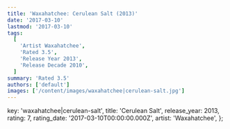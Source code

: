 ```yaml
---
title: 'Waxahatchee: Cerulean Salt (2013)'
date: '2017-03-10'
lastmod: '2017-03-10'
tags:
  [
    'Artist Waxahatchee',
    'Rated 3.5',
    'Release Year 2013',
    'Release Decade 2010',
  ]
summary: 'Rated 3.5'
authors: ['default']
images: ['/content/images/waxahatchee|cerulean-salt.jpg']
---
```


  key: 'waxahatchee|cerulean-salt',
  title: 'Cerulean Salt',
  release_year: 2013,
  rating: 7,
  rating_date: '2017-03-10T00:00:00.000Z',
  artist: 'Waxahatchee',
};

<MusicRating data={data} />
